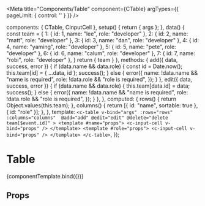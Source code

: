 
<Meta
  title="Components/Table"
  component={CTable}
  argTypes={{
    pageLimit: {
      control: ''
    }
  }}
/>

<!--- Component template -->

  components: { CTable, CInputCell },
  setup() {
    return { args };
  },
  data() {
    const team = {
      1: { id: 1, name: "lee", role: "developer" },
      2: { id: 2, name: "matt", role: "developer" },
      3: { id: 3, name: "dan", role: "developer" },
      4: { id: 4, name: "yaming", role: "developer" },
      5: { id: 5, name: "pete", role: "developer" },
      6: { id: 6, name: "calum", role: "developer" },
      7: { id: 7, name: "robi", role: "developer" },
    }
    return { team }
  },
  methods: {
    add({ data, success, error }) {
      if (data.name && data.role) {
        const id = Date.now();
        this.team[id] = { ...data, id };
        success();
      } else {
        error({
          name: !data.name && "name is required",
          role: !data.role && "role is required",
        });
      }
    },
    edit({ data, success, error }) {
      if (data.name && data.role) {
        this.team[data.id] = data;
        success();
      } else {
        error({
          name: !data.name && "name is required",
          role: !data.role && "role is required",
        });
      }
    },
  },
  computed: {
    rows() {
      return Object.values(this.team);
    },
    columns() {
      return [{ id: "name", sortable: true }, { id: "role" }];
    },
  },
  template: `
    <c-table
      v-bind="args"
      :rows="rows" :columns="columns" 
      @add="add" @edit="edit" @delete="delete team[$event.id]"
    >
      <template #name="props">
        <c-input-cell v-bind="props" />
      </template>
      <template #role="props">
        <c-input-cell v-bind="props" />
      </template>
    </c-table>
  `,
});

<!--- Component documentation -->

# Table

<Canvas withSource='open'>
  <Story name="Overview" args={{ pageLimit: 5 }}>
    {componentTemplate.bind({})}
  </Story>
</Canvas>

## Props
<ArgsTable story="Overview" />
